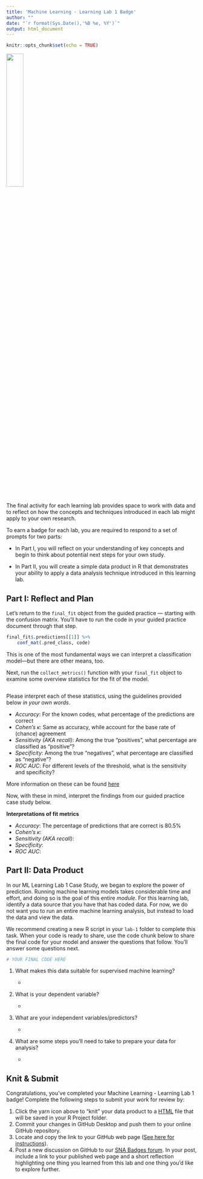 ```yaml
---
title: 'Machine Learning - Learning Lab 1 Badge'
author: ""
date: "`r format(Sys.Date(),'%B %e, %Y')`"
output: html_document
---
```


```r
knitr::opts_chunk$set(echo = TRUE)
```

![](img/ML_P_Hx.jpg){width="30%"}

The final activity for each learning lab provides space to work with data and to reflect on how the concepts and techniques introduced in each lab might apply to your own research.

To earn a badge for each lab, you are required to respond to a set of prompts for two parts:

-   In Part I, you will reflect on your understanding of key concepts and begin to think about potential next steps for your own study.

-   In Part II, you will create a simple data product in R that demonstrates your ability to apply a data analysis technique introduced in this learning lab.

## Part I: Reflect and Plan

Let's return to the `final_fit` object from the guided practice --- starting with the confusion matrix. You'll have to run the code in your guided practice document through that step.

```r
final_fit$.predictions[[1]] %>% 
    conf_mat(.pred_class, code)
```

This is one of the most fundamental ways we can interpret a classification model---but there are other means, too.

Next, run the `collect_metrics()` function with your `final_fit` object to examine some overview statistics for the fit of the model.

```r

```

Please interpret each of these statistics, using the guidelines provided below *in your own words*.

-   *Accuracy*: For the known codes, what percentage of the predictions are correct
-   *Cohen's* $\kappa$: Same as accuracy, while account for the base rate of (chance) agreement
-   *Sensitivity (AKA recall)*: Among the true "positives", what percentage are classified as "positive"?
-   *Specificity*: Among the true "negatives", what percentage are classified as "negative"?
-   *ROC AUC*: For different levels of the threshold, what is the sensitivity and specificity?

More information on these can be found [here](https://bradleyboehmke.github.io/HOML/process.html#model-eval)

Now, with these in mind, interpret the findings from our guided practice case study below.

**Interpretations of fit metrics**

-   *Accuracy*: The percentage of predictions that are correct is 80.5%
-   *Cohen's* $\kappa$: 
-   *Sensitivity (AKA recall)*:
-   *Specificity*:
-   *ROC AUC*:

## Part II: Data Product

In our ML Learning Lab 1 Case Study, we began to explore the power of prediction. Running machine learning models takes considerable time and effort, and doing so is the goal of this entire *module*. For this learning lab, identify a data source that you have that has coded data. For now, we do not want you to run an entire machine learning analysis, but instead to load the data and view the data.

We recommend creating a new R script in your `lab-1` folder to complete this task. When your code is ready to share, use the code chunk below to share the final code for your model and answer the questions that follow. You'll answer some questions next.

```r
# YOUR FINAL CODE HERE


```

1.  What makes this data suitable for supervised machine learning?

    - 

2.  What is your dependent variable?

    -   

3.  What are your independent variables/predictors?

    -   

4.  What are some steps you'll need to take to prepare your data for analysis?

    -   

## Knit & Submit

Congratulations, you've completed your Machine Learning - Learning Lab 1 badge! Complete the following steps to submit your work for review by:

1.  Click the yarn icon above to "knit" your data product to a [HTML](https://bookdown.org/yihui/rmarkdown/html-document.html) file that will be saved in your R Project folder.
2.  Commit your changes in GitHub Desktop and push them to your online GitHub repository.
3.  Locate and copy the link to your GitHub web page ([See here for instructions](https://towardsdatascience.com/how-to-create-a-free-github-pages-website-53743d7524e1)).
4.  Post a new discussion on GitHub to our [SNA Badges forum](https://github.com/orgs/laser-institute/teams/network-analysis/discussions/1). In your post, include a link to your published web page and a short reflection highlighting one thing you learned from this lab and one thing you'd like to explore further.
